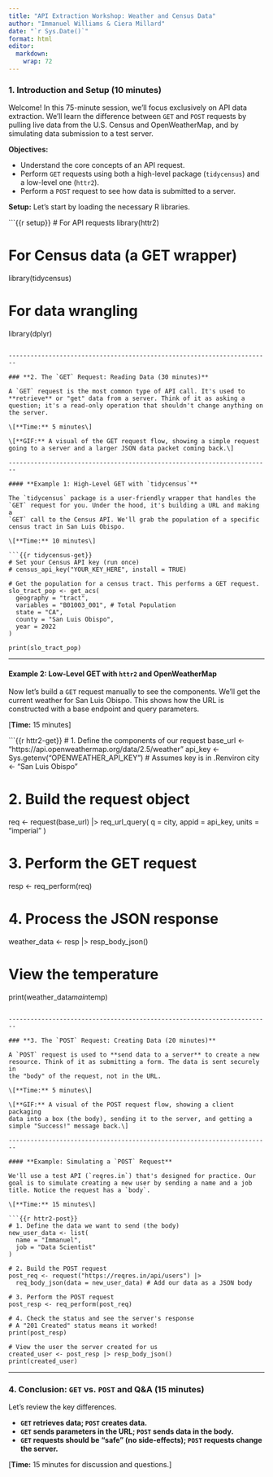 ```yaml
---
title: "API Extraction Workshop: Weather and Census Data"
author: "Immanuel Williams & Ciera Millard"
date: "`r Sys.Date()`"
format: html
editor: 
  markdown: 
    wrap: 72
---
```


### **1. Introduction and Setup (10 minutes)**

Welcome! In this 75-minute session, we'll focus exclusively on API data
extraction. We'll learn the difference between `GET` and `POST` requests
by pulling live data from the U.S. Census and OpenWeatherMap, and by
simulating data submission to a test server.

**Objectives:**

-   Understand the core concepts of an API request.
-   Perform `GET` requests using both a high-level package
    (`tidycensus`) and a low-level one (`httr2`).
-   Perform a `POST` request to see how data is submitted to a server.

**Setup:** Let's start by loading the necessary R libraries.

```{{r setup}}
# For API requests
library(httr2)

# For Census data (a GET wrapper)
library(tidycensus)

# For data wrangling
library(dplyr)
```

------------------------------------------------------------------------

### **2. The `GET` Request: Reading Data (30 minutes)**

A `GET` request is the most common type of API call. It's used to
**retrieve** or "get" data from a server. Think of it as asking a
question; it's a read-only operation that shouldn't change anything on
the server.

\[**Time:** 5 minutes\]

\[**GIF:** A visual of the GET request flow, showing a simple request
going to a server and a larger JSON data packet coming back.\]

------------------------------------------------------------------------

#### **Example 1: High-Level GET with `tidycensus`**

The `tidycensus` package is a user-friendly wrapper that handles the
`GET` request for you. Under the hood, it's building a URL and making a
`GET` call to the Census API. We'll grab the population of a specific
census tract in San Luis Obispo.

\[**Time:** 10 minutes\]

```{{r tidycensus-get}}
# Set your Census API key (run once)
# census_api_key("YOUR_KEY_HERE", install = TRUE)

# Get the population for a census tract. This performs a GET request.
slo_tract_pop <- get_acs(
  geography = "tract",
  variables = "B01003_001", # Total Population
  state = "CA",
  county = "San Luis Obispo",
  year = 2022
)

print(slo_tract_pop)
```

------------------------------------------------------------------------

#### **Example 2: Low-Level GET with `httr2` and OpenWeatherMap**

Now let's build a `GET` request manually to see the components. We'll
get the current weather for San Luis Obispo. This shows how the URL is
constructed with a base endpoint and query parameters.

\[**Time:** 15 minutes\]

```{{r httr2-get}}
# 1. Define the components of our request
base_url <- "https://api.openweathermap.org/data/2.5/weather"
api_key <- Sys.getenv("OPENWEATHER_API_KEY") # Assumes key is in .Renviron
city <- "San Luis Obispo"

# 2. Build the request object
req <- request(base_url) |>
  req_url_query(
    q = city,
    appid = api_key,
    units = "imperial"
  )

# 3. Perform the GET request
resp <- req_perform(req)

# 4. Process the JSON response
weather_data <- resp |> resp_body_json()

# View the temperature
print(weather_data$main$temp)
```

------------------------------------------------------------------------

### **3. The `POST` Request: Creating Data (20 minutes)**

A `POST` request is used to **send data to a server** to create a new
resource. Think of it as submitting a form. The data is sent securely in
the "body" of the request, not in the URL.

\[**Time:** 5 minutes\]

\[**GIF:** A visual of the POST request flow, showing a client packaging
data into a box (the body), sending it to the server, and getting a
simple "Success!" message back.\]

------------------------------------------------------------------------

#### **Example: Simulating a `POST` Request**

We'll use a test API (`reqres.in`) that's designed for practice. Our
goal is to simulate creating a new user by sending a name and a job
title. Notice the request has a `body`.

\[**Time:** 15 minutes\]

```{{r httr2-post}}
# 1. Define the data we want to send (the body)
new_user_data <- list(
  name = "Immanuel",
  job = "Data Scientist"
)

# 2. Build the POST request
post_req <- request("https://reqres.in/api/users") |>
  req_body_json(data = new_user_data) # Add our data as a JSON body

# 3. Perform the POST request
post_resp <- req_perform(post_req)

# 4. Check the status and see the server's response
# A "201 Created" status means it worked!
print(post_resp)

# View the user the server created for us
created_user <- post_resp |> resp_body_json()
print(created_user)
```

------------------------------------------------------------------------

### **4. Conclusion: `GET` vs. `POST` and Q&A (15 minutes)**

Let's review the key differences.

-   **`GET` retrieves data; `POST` creates data.**
-   **`GET` sends parameters in the URL; `POST` sends data in the
    body.**
-   **`GET` requests should be "safe" (no side-effects); `POST` requests
    change the server.**

\[**Time:** 15 minutes for discussion and questions.\]